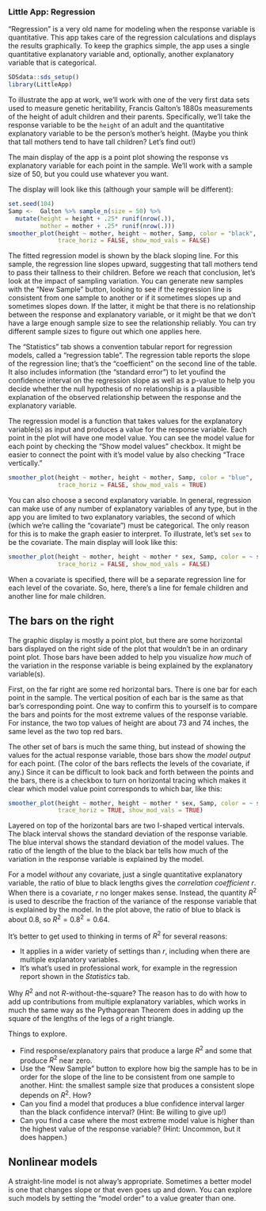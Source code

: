 ### Little App: Regression

"Regression" is a very old name for modeling when the response variable is quantitative. This app takes care of the regression calculations and displays the results graphically. To keep the graphics simple, the app uses a single quantitative explanatory variable and, optionally, another explanatory variable that is categorical.

```r
SDSdata::sds_setup()
library(LittleApp)
```

To illustrate the app at work, we'll work with one of the very first data sets used to measure genetic heritability, Francis Galton's 1880s measurements of the height of adult children and their parents. Specifically, we'll take the response variable to be the `height` of an adult  and the quantitative explanatory variable to be the person's mother's height. (Maybe you think that tall mothers tend to have tall children? Let's find out!)

The main display of the app is a  point plot showing the response vs explanatory variable for each  point in the sample. We'll work with a sample size of 50, but you could use whatever you want.

The display will look like this (although your sample will be different):

```r
set.seed(104)
Samp <-  Galton %>% sample_n(size = 50) %>% 
  mutate(height = height + .25* runif(nrow(.)),
         mother = mother + .25* runif(nrow(.)))
smoother_plot(height ~ mother, height ~ mother, Samp, color = "black",  trace_vert = FALSE,
              trace_horiz = FALSE, show_mod_vals = FALSE)
```

The fitted regression model is shown by the black sloping line.  For this sample, the regression line slopes upward, suggesting that tall mothers tend to pass their tallness to their children. Before we reach that conclusion, let's look at the impact of sampling variation. You can generate new samples with the  "New Sample" button, looking to see if the regression line is consistent from one sample to another or if it sometimes slopes up and sometimes slopes down. If the latter, it might be that there is no relationship between the response and explanatory variable, or it might be that we don't have a large enough sample size to see the relationship reliably. You can
try different sample sizes to figure out which one applies here.

The "Statistics" tab shows a convention tabular report for regression models, called a "regression table". The regression table reports the slope of the regression line; that's the "coefficient" on the second line of the table. It also includes information (the "standard error") to let youfind the confidence interval on the regression slope as well as a p-value to help you decide whether the null hypothesis of no relationship is a plausible explanation of the observed relationship between the response and the explanatory variable.

The regression model is a function that takes values for the explanatory variable(s) as input and produces a value for the response variable. Each point in the plot will have one model value. You can see the model value for each point by checking the "Show model values" checkbox. It might be easier to connect the point with it's model value by also checking "Trace vertically."

```r
smoother_plot(height ~ mother, height ~ mother, Samp, color = "blue",  trace_vert = TRUE,
              trace_horiz = FALSE, show_mod_vals = TRUE)
```

You can also choose a second explanatory variable. In general, regression can make use of any number of explanatory variables of any type, but in the app you are limited to two explanatory variables, the second of which (which we're calling the "covariate") must be categorical. The only reason  for this is to  make the graph easier to interpret. To illustrate, let's set `sex` to be the covariate. The main display will look like this:

```r
smoother_plot(height ~ mother, height ~ mother * sex, Samp, color = ~ sex,  trace_vert = FALSE,
              trace_horiz = FALSE, show_mod_vals = FALSE)
```

When a covariate is specified, there will be a separate regression line for each level of the covariate. So, here, there's a line for female children and another line for male children.

##  The bars on  the right

The graphic display is mostly a point plot, but there are some horizontal bars displayed on the right side of the plot that wouldn't be in an ordinary point plot. Those bars have been added to help you visualize *how much* of the variation in the response variable is being explained by the explanatory variable(s).

First, on the far right are some red horizontal bars. There is one bar for each point in the sample. The vertical  position of each  bar is the same as that bar's corresponding point. One way to confirm this to  yourself is to compare the bars and points for the most extreme values of the response variable. For instance, the two top values of height are about 73 and 74 inches, the same level as the two top red bars.

The other set of bars is much the same thing, but instead of showing the values for the actual response variable, those bars show the *model output* for each point. (The color of the bars reflects the levels  of the covariate, if any.) Since it  can be difficult to look back and forth between the points and the bars, there is a checkbox to turn on horizontal tracing which makes it clear which model value point corresponds to  which  bar, like this:

```r
smoother_plot(height ~ mother, height ~ mother * sex, Samp, color = ~ sex,  trace_vert = FALSE,
              trace_horiz = TRUE, show_mod_vals = TRUE)
```

Layered on top of the horizontal bars are two I-shaped vertical intervals. The black interval shows the standard deviation of the response variable. The blue interval shows the standard deviation of the model values. The  ratio of the length of the blue to the black bar tells how much of the variation  in the response variable is explained by the model.

For a model *without* any covariate,  just a single quantitative  explanatory  variable, the ratio  of blue to black lengths  gives the *correlation coefficient* $r$. When there is a covariate, $r$ no longer makes sense. Instead, the quantity $R^2$ is used to  describe the fraction of the variance of the response variable that is explained by the model. In the plot above, the  ratio of blue to black is about 0.8, so $R^2 = 0.8^2 = 0.64$.

It's better to get used to thinking in terms of $R^2$ for several reasons:

- It applies in a wider variety of settings than $r$, including when there are multiple explanatory variables.
- It's what's used in professional work, for example in the regression  report shown in the *Statistics* tab.

Why $R^2$ and not $R$-without-the-square? The reason has to do with how to  add up contributions from  multiple explanatory variables, which works in  much the same way as the Pythagorean Theorem does in adding up the square of the lengths of the legs of a right triangle.

Things to explore.

- Find response/explanatory pairs that produce a large $R^2$ and some that produce $R^2$ near zero.
- Use the "New Sample" button to explore how big the sample has to be in order for the slope of the line to be consistent from one sample to another. Hint: the smallest sample size that produces a consistent slope depends on $R^2$. How?
- Can you find a model that produces a blue confidence  interval larger than the black confidence interval? (Hint: Be willing to give up!)
- Can you find a case where the most extreme model value is higher than the highest value of the response variable? (Hint: Uncommon, but it does happen.) 

## Nonlinear models

A straight-line model is not alway's appropriate. Sometimes  a better model is one that changes slope or that even goes up and down. You can explore  such models  by setting the "model order" to a value  greater  than  one.


